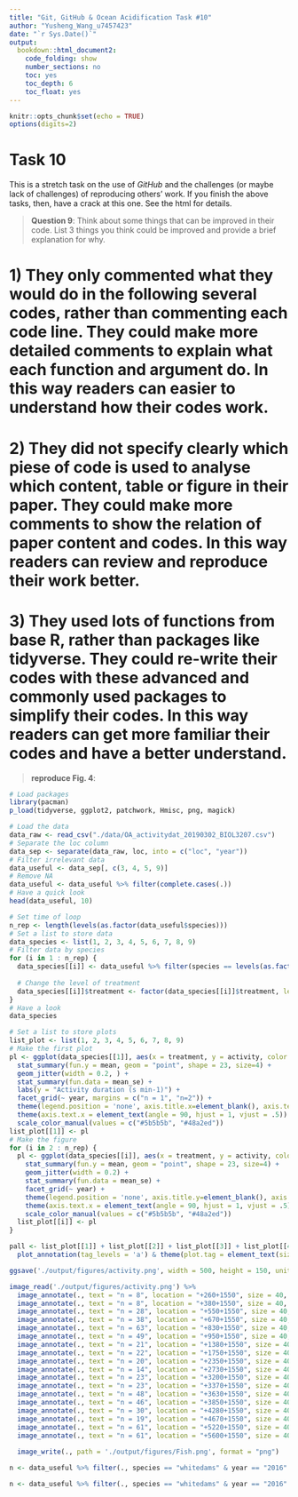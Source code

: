 ```yaml
---
title: "Git, GitHub & Ocean Acidification Task #10"
author: "Yusheng_Wang_u7457423"
date: "`r Sys.Date()`"
output: 
  bookdown::html_document2:
    code_folding: show
    number_sections: no
    toc: yes
    toc_depth: 6
    toc_float: yes
---
```


```r
knitr::opts_chunk$set(echo = TRUE)
options(digits=2)
```

# **Task 10**

This is a stretch task on the use of *GitHub* and the challenges (or maybe lack of challenges) of reproducing others' work. If you finish the above tasks, then, have a crack at this one. See the html for details.

>**Question 9**: Think about some things that can be improved in their code. 
List 3 things you think could be improved and provide a brief explanation for why.

# 1) They only commented what they would do in the following several codes, rather than commenting each code line. They could make more detailed comments to explain what each function and argument do. In this way readers can easier to understand how their codes work.
# 2) They did not specify clearly which piese of code is used to analyse which content, table or figure in their paper. They could make more comments to show the relation of paper content and codes. In this way readers can review and reproduce their work better.
# 3) They used lots of functions from base R, rather than packages like tidyverse. They could re-write their codes with these advanced and commonly used packages to simplify their codes. In this way readers can get more familiar their codes and have a better understand.

>**reproduce Fig. 4**:

```r
# Load packages
library(pacman)
p_load(tidyverse, ggplot2, patchwork, Hmisc, png, magick)
```


```r
# Load the data
data_raw <- read_csv("./data/OA_activitydat_20190302_BIOL3207.csv")
# Separate the loc column
data_sep <- separate(data_raw, loc, into = c("loc", "year"))
# Filter irrelevant data
data_useful <- data_sep[, c(3, 4, 5, 9)]
# Remove NA
data_useful <- data_useful %>% filter(complete.cases(.))
# Have a quick look
head(data_useful, 10)
```

```r
# Set time of loop
n_rep <- length(levels(as.factor(data_useful$species)))
# Set a list to store data
data_species <- list(1, 2, 3, 4, 5, 6, 7, 8, 9)
# Filter data by species
for (i in 1 : n_rep) {
  data_species[[i]] <- data_useful %>% filter(species == levels(as.factor(data_useful$species))[i])
  
  # Change the level of treatment
  data_species[[i]]$treatment <- factor(data_species[[i]]$treatment, levels = rev(levels(as.factor((data_species[[i]]$treatment)))))
}
# Have a look
data_species
```


```r
# Set a list to store plots
list_plot <- list(1, 2, 3, 4, 5, 6, 7, 8, 9)
# Make the first plot
pl <- ggplot(data_species[[1]], aes(x = treatment, y = activity, color = treatment)) +
  stat_summary(fun.y = mean, geom = "point", shape = 23, size=4) +
  geom_jitter(width = 0.2, ) +
  stat_summary(fun.data = mean_se) +
  labs(y = "Activity duration (s min-1)") +
  facet_grid(~ year, margins = c("n = 1", "n=2")) +
  theme(legend.position = 'none', axis.title.x=element_blank(), axis.text.x=element_blank()) +
  theme(axis.text.x = element_text(angle = 90, hjust = 1, vjust = .5)) +
  scale_color_manual(values = c("#5b5b5b", "#48a2ed"))
list_plot[[1]] <- pl
# Make the figure
for (i in 2 : n_rep) {
  pl <- ggplot(data_species[[i]], aes(x = treatment, y = activity, color = treatment)) +
    stat_summary(fun.y = mean, geom = "point", shape = 23, size=4) +
    geom_jitter(width = 0.2) +
    stat_summary(fun.data = mean_se) +
    facet_grid(~ year) +
    theme(legend.position = 'none', axis.title.y=element_blank(), axis.text.y=element_blank(), axis.title.x=element_blank(), axis.text.x=element_blank()) +
    theme(axis.text.x = element_text(angle = 90, hjust = 1, vjust = .5)) +
    scale_color_manual(values = c("#5b5b5b", "#48a2ed"))
  list_plot[[i]] <- pl
}

pall <- list_plot[[1]] + list_plot[[2]] + list_plot[[3]] + list_plot[[4]] + list_plot[[5]] + list_plot[[6]] + plot_layout(nrow = 1) +
  plot_annotation(tag_levels = 'a') & theme(plot.tag = element_text(size = 30))

ggsave('./output/figures/activity.png', width = 500, height = 150, units = "mm")

image_read('./output/figures/activity.png') %>% 
  image_annotate(., text = "n = 8", location = "+260+1550", size = 40, color = "black") %>% 
  image_annotate(., text = "n = 8", location = "+380+1550", size = 40, color = "black") %>% 
  image_annotate(., text = "n = 28", location = "+550+1550", size = 40, color = "black") %>% 
  image_annotate(., text = "n = 38", location = "+670+1550", size = 40, color = "black") %>% 
  image_annotate(., text = "n = 63", location = "+830+1550", size = 40, color = "black") %>% 
  image_annotate(., text = "n = 49", location = "+950+1550", size = 40, color = "black") %>% 
  image_annotate(., text = "n = 21", location = "+1380+1550", size = 40, color = "black") %>% 
  image_annotate(., text = "n = 22", location = "+1750+1550", size = 40, color = "black") %>% 
  image_annotate(., text = "n = 20", location = "+2350+1550", size = 40, color = "black") %>% 
  image_annotate(., text = "n = 14", location = "+2730+1550", size = 40, color = "black") %>%
  image_annotate(., text = "n = 23", location = "+3200+1550", size = 40, color = "black") %>% 
  image_annotate(., text = "n = 23", location = "+3370+1550", size = 40, color = "black") %>% 
  image_annotate(., text = "n = 48", location = "+3630+1550", size = 40, color = "black") %>% 
  image_annotate(., text = "n = 46", location = "+3850+1550", size = 40, color = "black") %>% 
  image_annotate(., text = "n = 30", location = "+4280+1550", size = 40, color = "black") %>% 
  image_annotate(., text = "n = 19", location = "+4670+1550", size = 40, color = "black") %>% 
  image_annotate(., text = "n = 61", location = "+5220+1550", size = 40, color = "black") %>% 
  image_annotate(., text = "n = 61", location = "+5600+1550", size = 40, color = "black") %>% 
   
  image_write(., path = './output/figures/Fish.png', format = "png")

```

```r
n <- data_useful %>% filter(., species == "whitedams" & year == "2016" & treatment == "control") ; nrow(n)
```
```r
n <- data_useful %>% filter(., species == "whitedams" & year == "2016" & treatment == "CO2") ; nrow(n)
```
